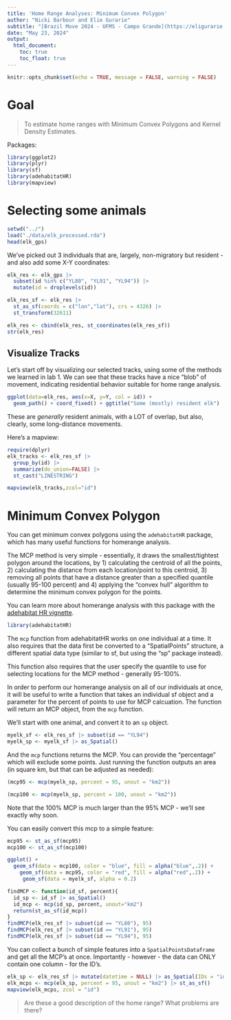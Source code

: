 ```yaml
---
title: 'Home Range Analyses: Minimum Convex Polygon'
author: "Nicki Barbour and Elie Gurarie"
subtitle: "[Brazil Move 2024 - UFMS - Campo Grande](https://eligurarie.github.io/BrazilMove2024)"
date: "May 23, 2024"
output:
  html_document:
    toc: true
    toc_float: true
---
```


```r
knitr::opts_chunk$set(echo = TRUE, message = FALSE, warning = FALSE)
```

# Goal

> To estimate home ranges with Minimum Convex Polygons and Kernel Density Estimates. 

Packages:

```r
library(ggplot2)
library(plyr)
library(sf)
library(adehabitatHR)
library(mapview)
```


# Selecting some animals

```r
setwd("../")
load("./data/elk_processed.rda")
head(elk_gps)
```

We've picked out 3 individuals that are, largely, non-migratory but resident - and also add some X-Y coordinates:

```r
elk_res <- elk_gps |>
  subset(id %in% c("YL80", "YL91", "YL94")) |>
  mutate(id = droplevels(id))

elk_res_sf <- elk_res |> 
  st_as_sf(coords = c("lon","lat"), crs = 4326) |> 
  st_transform(32611) 

elk_res <- cbind(elk_res, st_coordinates(elk_res_sf))
str(elk_res)
```

## Visualize Tracks

Let's start off by visualizing our selected tracks, using some of the methods we learned in lab 1.  We can see that these tracks have a nice "blob" of movement, indicating residential behavior suitable for home range analysis. 


```r
ggplot(data=elk_res, aes(x=X, y=Y, col = id)) +
  geom_path() + coord_fixed() + ggtitle("Some (mostly) resident elk")
```

These are *generally* resident animals, with a LOT of overlap, but also, clearly, some long-distance movements. 

Here's a mapview:

```r
require(dplyr)
elk_tracks <- elk_res_sf |> 
  group_by(id) |> 
  summarize(do_union=FALSE) |> 
  st_cast("LINESTRING")

mapview(elk_tracks,zcol="id")
```

# Minimum Convex Polygon

You can get minimum convex polygons using the `adehabitatHR` package, which has many useful functions for homerange analysis. 

The MCP method is very simple - essentially, it draws the smallest/tightest polygon around the locations, by 1) calculating the centroid of all the points, 2) calculating the distance from each location/point to this centroid, 3) removing all points that have a distance greater than a specified quantile (usually 95-100 percent) and 4) applying the "convex hull" algorithm to determine the minimum convex polygon for the points. 

You can learn more about homerange analysis with this package with the [adehabitat HR vignette](https://cran.r-project.org/web/packages/adehabitatHR/vignettes/adehabitatHR.pdf).

```r
library(adehabitatHR)
```

The `mcp` function from adehabitatHR works on one individual at a time. It also requires that the data first be converted to a "SpatialPoints" structure, a different spatial data type (similar to sf, but using the "sp" package instead).

This function also requires that the user specify the quantile to use for selecting locations for the MCP method - generally 95-100%. 

In order to perform our homerange analysis on all of our individuals at once, it will be useful to write a function that takes an individual sf object and a parameter for the percent of points to use for MCP calcuation. The function will return an MCP object, from the `mcp` function. 

We'll start with one animal, and convert it to an `sp` object.

```r
myelk_sf <- elk_res_sf |> subset(id == "YL94")
myelk_sp <- myelk_sf |> as_Spatial()
```

And the `mcp` functions returns the MCP.  You can provide the "percentage" which will exclude some points.  Just running the function outputs an area (in square km, but that can be adjusted as needed):

```r
(mcp95 <- mcp(myelk_sp, percent = 95, unout = "km2"))
```


```r
(mcp100 <- mcp(myelk_sp, percent = 100, unout = "km2"))
```

Note that the 100% MCP is much larger than the 95% MCP - we'll see exactly why soon.  

You can easily convert this mcp to a simple feature: 

```r
mcp95 <- st_as_sf(mcp95)
mcp100 <- st_as_sf(mcp100)

ggplot() + 
  geom_sf(data = mcp100, color = "blue", fill = alpha("blue",.2)) +
    geom_sf(data = mcp95, color = "red", fill = alpha("red",.2)) + 
     geom_sf(data = myelk_sf, alpha = 0.2)
```

 
```r
findMCP <- function(id_sf, percent){
  id_sp <- id_sf |> as_Spatial()
  id_mcp <- mcp(id_sp, percent, unout="km2")
  return(st_as_sf(id_mcp))
}
findMCP(elk_res_sf |> subset(id == "YL80"), 95)
findMCP(elk_res_sf |> subset(id == "YL91"), 95)
findMCP(elk_res_sf |> subset(id == "YL94"), 95)
```
You can collect a bunch of simple features into a `SpatialPointsDataframe` and get all the MCP's at once.  Importantly - however - the data can ONLY contain one column - for the ID's. 

```r
elk_sp <- elk_res_sf |> mutate(datetime = NULL) |> as_Spatial(IDs = "id") 
elk_mcps <- mcp(elk_sp, percent = 95, unout = "km2") |> st_as_sf()
mapview(elk_mcps, zcol = "id")
```

>  Are these a good description of the home range?  What problems are there? 
 
